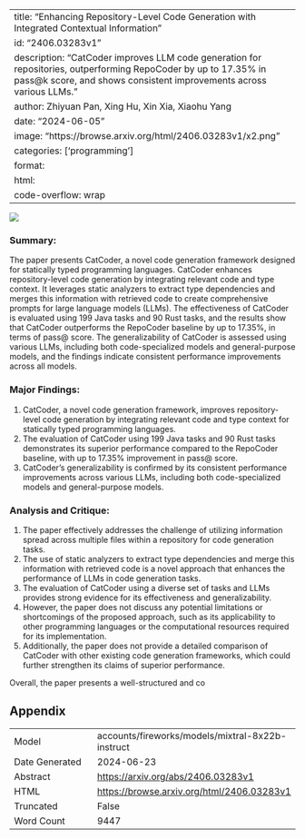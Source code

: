 
---
title: "Enhancing Repository-Level Code Generation with Integrated Contextual Information"
id: "2406.03283v1"
description: "CatCoder improves LLM code generation for repositories, outperforming RepoCoder by up to 17.35% in pass@k score, and shows consistent improvements across various LLMs."
author: Zhiyuan Pan, Xing Hu, Xin Xia, Xiaohu Yang
date: "2024-06-05"
image: "https://browse.arxiv.org/html/2406.03283v1/x2.png"
categories: ['programming']
format:
  html:
    code-overflow: wrap
---

![](https://browse.arxiv.org/html/2406.03283v1/x2.png)

### Summary:

The paper presents CatCoder, a novel code generation framework designed for statically typed programming languages. CatCoder enhances repository-level code generation by integrating relevant code and type context. It leverages static analyzers to extract type dependencies and merges this information with retrieved code to create comprehensive prompts for large language models (LLMs). The effectiveness of CatCoder is evaluated using 199 Java tasks and 90 Rust tasks, and the results show that CatCoder outperforms the RepoCoder baseline by up to 17.35%, in terms of pass@ score. The generalizability of CatCoder is assessed using various LLMs, including both code-specialized models and general-purpose models, and the findings indicate consistent performance improvements across all models.

### Major Findings:

1. CatCoder, a novel code generation framework, improves repository-level code generation by integrating relevant code and type context for statically typed programming languages.
2. The evaluation of CatCoder using 199 Java tasks and 90 Rust tasks demonstrates its superior performance compared to the RepoCoder baseline, with up to 17.35% improvement in pass@ score.
3. CatCoder's generalizability is confirmed by its consistent performance improvements across various LLMs, including both code-specialized models and general-purpose models.

### Analysis and Critique:

1. The paper effectively addresses the challenge of utilizing information spread across multiple files within a repository for code generation tasks.
2. The use of static analyzers to extract type dependencies and merge this information with retrieved code is a novel approach that enhances the performance of LLMs in code generation tasks.
3. The evaluation of CatCoder using a diverse set of tasks and LLMs provides strong evidence for its effectiveness and generalizability.
4. However, the paper does not discuss any potential limitations or shortcomings of the proposed approach, such as its applicability to other programming languages or the computational resources required for its implementation.
5. Additionally, the paper does not provide a detailed comparison of CatCoder with other existing code generation frameworks, which could further strengthen its claims of superior performance.

Overall, the paper presents a well-structured and co

## Appendix

|          |          |
|----------|----------|
| Model     | accounts/fireworks/models/mixtral-8x22b-instruct       |
| Date Generated     | 2024-06-23       |
| Abstract | [https://arxiv.org/abs/2406.03283v1](https://arxiv.org/abs/2406.03283v1)        |
| HTML     | [https://browse.arxiv.org/html/2406.03283v1](https://browse.arxiv.org/html/2406.03283v1)       |
| Truncated       | False       |
| Word Count       | 9447       |